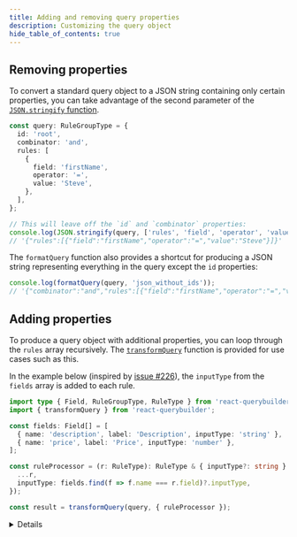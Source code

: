 ```yaml
---
title: Adding and removing query properties
description: Customizing the query object
hide_table_of_contents: true
---
```



## Removing properties

To convert a standard query object to a JSON string containing only certain properties, you can take advantage of the second parameter of the [`JSON.stringify` function](https://developer.mozilla.org/en-US/docs/Web/JavaScript/Reference/Global_Objects/JSON/stringify).

```ts
const query: RuleGroupType = {
  id: 'root',
  combinator: 'and',
  rules: [
    {
      field: 'firstName',
      operator: '=',
      value: 'Steve',
    },
  ],
};

// This will leave off the `id` and `combinator` properties:
console.log(JSON.stringify(query, ['rules', 'field', 'operator', 'value']));
// '{"rules":[{"field":"firstName","operator":"=","value":"Steve"}]}'
```

The `formatQuery` function also provides a shortcut for producing a JSON string representing everything in the query except the `id` properties:

```ts
console.log(formatQuery(query, 'json_without_ids'));
// '{"combinator":"and","rules":[{"field":"firstName","operator":"=","value":"Steve"}]}'
```

## Adding properties

To produce a query object with additional properties, you can loop through the `rules` array recursively. The [`transformQuery`](../utils/misc#transformquery) function is provided for use cases such as this.

In the example below (inspired by [issue #226](https://github.com/react-querybuilder/react-querybuilder/issues/226)), the `inputType` from the `fields` array is added to each rule.

```ts
import type { Field, RuleGroupType, RuleType } from 'react-querybuilder';
import { transformQuery } from 'react-querybuilder';

const fields: Field[] = [
  { name: 'description', label: 'Description', inputType: 'string' },
  { name: 'price', label: 'Price', inputType: 'number' },
];

const ruleProcessor = (r: RuleType): RuleType & { inputType?: string } => ({
  ...r,
  inputType: fields.find(f => f.name === r.field)?.inputType,
});

const result = transformQuery(query, { ruleProcessor });
```

<Details summary="Manual recursion">

This example (_directly_ from [issue #226](https://github.com/react-querybuilder/react-querybuilder/issues/226)) demonstrates manual recursion to achieve exactly the same result as the `transformQuery` example above.

```ts
import type { Field, RuleGroupType, RuleType } from 'react-querybuilder';

const fields: Field[] = [
  { name: 'description', label: 'Description', inputType: 'string' },
  { name: 'price', label: 'Price', inputType: 'number' },
];

const processRule = (r: RuleType): RuleType & { inputType?: string } => ({
  ...r,
  inputType: fields.find(f => f.name === r.field)?.inputType,
});

const processGroup = (rg: RuleGroupType): RuleGroupType => ({
  ...rg,
  rules: rg.rules.map(r => {
    if ('field' in r) {
      return processRule(r);
    }
    return processGroup(r);
  }),
});

const result = processGroup(query);
```

</Details>
